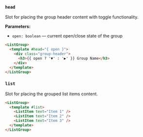 ### `head`

Slot for placing the group header content with toggle functionality.

**Parameters:**
- `open: boolean` — current open/close state of the group

```html
<ListGroup>
  <template #head="{ open }">
    <div class="group-header">
      <h3>{{ open ? '▼' : '▶' }} Group Name</h3>
    </div>
  </template>
</ListGroup>
```

### `list`

Slot for placing the grouped list items content.

```html
<ListGroup>
  <template #list>
    <ListItem text="Item 1" />
    <ListItem text="Item 2" />
    <ListItem text="Item 3" />
  </template>
</ListGroup>
```

